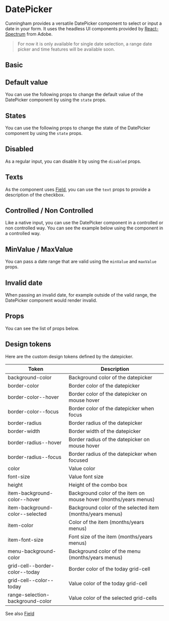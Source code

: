 

<Meta title="Components/Forms/DatePicker/Doc" component={DatePicker}/>


# DatePicker


Cunningham provides a versatile DatePicker component to select or input a date in your form. It uses the headless
UI components provided by [React-Spectrum](https://react-spectrum.adobe.com/react-aria/useDatePicker.html) from Adobe.

> For now it is only available for single date selection, a range date picker and time features will be available soon.


## Basic

<Canvas>
  <Story id="components-forms-datepicker--default"/>
</Canvas>

## Default value
You can use the following props to change the default value of the DatePicker component by using the `state` props.

<Canvas sourceState="shown">
  <Story id="components-forms-datepicker--default-value"/>
</Canvas>


## States

You can use the following props to change the state of the DatePicker component by using the `state` props.

<Canvas sourceState="shown">
  <Story id="components-forms-datepicker--error"/>
  <Story id="components-forms-datepicker--success"/>
</Canvas>

## Disabled

As a regular input, you can disable it by using the `disabled` props.

<Canvas sourceState="shown">
  <Story id="components-forms-datepicker--disabled"/>
  <Story id="components-forms-datepicker--disabled-value"/>
</Canvas>

## Texts

As the component uses [Field](?path=/story/components-forms-field-doc--page), you can use the `text` props to provide a description of the checkbox.

<Canvas sourceState="shown">
  <Story id="components-forms-datepicker--with-text"/>
</Canvas>

## Controlled / Non Controlled

Like a native input, you can use the DatePicker component in a controlled or non controlled way. You can see the example below
using the component in a controlled way.

<Canvas sourceState="shown">
  <Story id="components-forms-datepicker--controlled"/>
</Canvas>

## MinValue / MaxValue

You can pass a date range that are valid using the `minValue` and `maxValue` props.

<Canvas sourceState="shown">
  <Story id="components-forms-datepicker--min-max-value"/>
</Canvas>

## Invalid date

When passing an invalid date, for example outside of the valid range, the DatePicker component would render invalid.

<Canvas sourceState="shown">
  <Story id="components-forms-datepicker--invalid-value"/>
</Canvas>

## Props

You can see the list of props below.

<ArgsTable of={DatePicker} />


## Design tokens

Here are the custom design tokens defined by the datepicker.

| Token        	| Description                 	|
|---------------	|-----------------------------	|
| background-color   	| Background color of the datepicker    	|
| border-color   	| Border color of the datepicker    	|
| border-color--hover   	| Border color of the datepicker on mouse hover   	|
| border-color--focus   	| Border color of the datepicker when focus   	|
| border-radius     	| Border radius of the datepicker      	|
| border-width     	| Border width of the datepicker      	|
| border-radius--hover   	| Border radius of the datepicker on mouse hover    	|
| border-radius--focus   	| Border radius of the datepicker when focused    	|
| color   	| Value color  	|
| font-size        	| Value font size        	|
| height | Height of the combo box |
| item-background-color--hover | Background color of the item on mouse hover (months/years menus)   	|
| item-background-color--selected | Background color of the selected item (months/years menus)   	|
| item-color | Color of the item (months/years menus)    	|
| item-font-size | Font size of the item (months/years menus)    	|
| menu-background-color | Background color of the menu (months/years menus)    	|
| grid-cell--border-color--today | Border color of the today grid-cell    	|
| grid-cell--color--today | Value color of the today grid-cell    	|
| range-selection-background-color | Value color of the selected grid-cells    	|

See also [Field](?path=/story/components-forms-field-doc--page)
